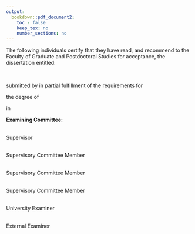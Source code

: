 ```yaml
---
output:
  bookdown::pdf_document2:
    toc : false
    keep_tex: no
    number_sections: no
---
```


\doublespacing

<!-- REMOVES PAGE NUMBER -->
\pagenumbering{gobble}

The following individuals certify that they have read, and recommend to the Faculty of Graduate
and Postdoctoral Studies for acceptance, the dissertation entitled:

\vspace{5mm}

\noindent\underline{\makebox[6in][l]{Transboundary fish stocks and their management under climate change}}  
\vspace{2mm}

submitted by \underline{Juliano Emmanuel Palacios Abrantes} in partial fulfillment of the requirements for

the degree of \noindent\underline{\makebox[5in][l]{Doctor of Philosophy}}  

in \noindent\underline{\makebox[5.8in][l]{Zoology}}

\vspace{5mm}

**Examining Committee:**

\noindent\underline{\makebox[6in][l]{William W.L. Cheung, Zoology, UBC}}  
Supervisor

\noindent\underline{\makebox[6in][l]{Villy Christensen, Zoology, UBC}}  
Supervisory Committee Member 

\noindent\underline{\makebox[6in][l]{Daniel Pauly, Zoology, UBC}}  
Supervisory Committee Member 

\noindent\underline{\makebox[6in][l]{U. Rashid Sumaila, IRES, UBC}}  
Supervisory Committee Member 

\noindent\underline{\makebox[6in][l]{}}  
University Examiner

\noindent\underline{\makebox[6in][l]{}}  
External Examiner



